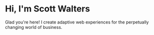 # Hi, I'm Scott Walters

Glad you're here! I create adaptive web experiences for the perpetually changing world of business.
